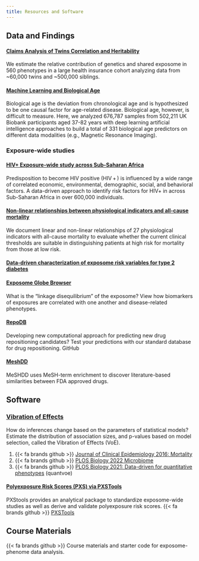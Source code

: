 ```yaml
---
title: Resources and Software
---
```


## Data and Findings

#### [Claims Analysis of Twins Correlation and Heritability](http://apps.chiragjpgroup.org/catch/)

We estimate the relative contribution of genetics and shared exposome in 560 phenotypes in a large health insurance cohort analyzing data from \~60,000 twins and \~500,000 siblings.

#### [Machine Learning and Biological Age](https://www.multidimensionality-of-aging.net)

Biological age is the deviation from chronological age and is hypothesized to be one causal factor for age-related disease. Biological age, however, is difficult to measure. Here, we analyzed 676,787 samples from 502,211 UK Biobank participants aged 37-82 years with deep learning artificial intelligence approaches to build a total of 331 biological age predictors on different data modalities (e.g., Magnetic Resonance Imaging).

### Exposure-wide studies

#### [HIV+ Exposure-wide study across Sub-Saharan Africa](https://www.chiragjpgroup.org/dhs_hiv_meta/)

Predisposition to become HIV positive (HIV + ) is influenced by a wide range of correlated economic, environmental, demographic, social, and behavioral factors. A data-driven approach to identify risk factors for HIV+ in across Sub-Saharan Africa in over 600,000 individuals.

#### [Non-linear relationships between physiological indicators and all-cause mortality](https://chiragjp.shinyapps.io/%20nhanes_mortality_associations/)

We document linear and non-linear relationships of 27 physiological indicators with all-cause mortality to evaluate whether the current clinical thresholds are suitable in distinguishing patients at high risk for mortality from those at low risk.

#### [Data-driven characterization of exposome risk variables for type 2 diabetes](https://chiragjp.shinyapps.io/t2d_relative_risk_variables/)

#### [Exposome Globe Browser](http://bit.ly/globebrowse)

What is the "linkage disequilibrium" of the exposome? View how biomarkers of exposures are correlated with one another and disease-related phenotypes.

#### [RepoDB](http://apps.chiragjpgroup.org/repoDB/)

Developing new computational approach for predicting new drug repositioning candidates? Test your predictions with our standard database for drug repositioning. GitHub

#### [MeshDD](http://apps.chiragjpgroup.org/MeSHDD/)

MeSHDD uses MeSH-term enrichment to discover literature-based similarities between FDA approved drugs.

## Software

### [Vibration of Effects](https://www.chiragjpgroup.org/voe/)

How do inferences change based on the parameters of statistical models? Estimate the distribution of association sizes, and p-values based on model selection, called the Vibration of Effects (VoE).

1.  {{< fa brands github >}} [Journal of Clinical Epidemiology 2016: Mortality](https://github.com/chiragjp/voe)
2.  {{< fa brands github >}} [PLOS Biology 2022 Microbiome](https://github.com/chiragjp/microbiome_voe)
3.  {{< fa brands github >}} [PLOS Biology 2021: Data-driven for quantitative phenotypes](https://github.com/chiragjp/quantvoe) (quantvoe)

#### [Polyexposure Risk Scores (PXS) via PXSTools](https://github.com/yixuanh/PXStools)

PXStools provides an analytical package to standardize exposome-wide studies as well as derive and validate polyexposure risk scores. {{< fa brands github >}} [PXSTools](https://github.com/yixuanh/PXStools)

## Course Materials

{{< fa brands github >}} Course materials and starter code for exposome-phenome data analysis.
